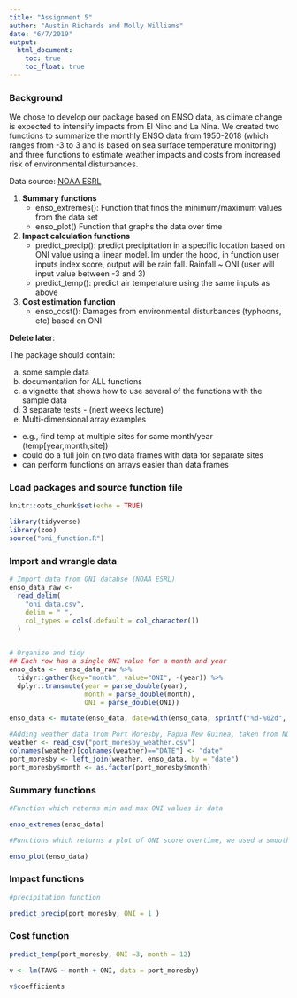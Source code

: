 ```yaml
---
title: "Assignment 5"
author: "Austin Richards and Molly Williams"
date: "6/7/2019"
output: 
  html_document:
    toc: true
    toc_float: true
---
```


### Background
We chose to develop our package based on ENSO data, as climate change is expected to intensify impacts from El Nino and La Nina. We created two functions to summarize the monthly ENSO data from 1950-2018 (which ranges from -3 to 3 and is based on sea surface temperature monitoring) and three functions to estimate weather impacts and costs from increased risk of environmental disturbances. 

Data source: [NOAA ESRL](https://www.esrl.noaa.gov/psd/data/correlation/oni.data)


1) **Summary functions**
    - enso_extremes(): Function that finds the minimum/maximum values from the data set
    - enso_plot() Function that graphs the data over time

2) **Impact calculation functions**
    - predict_precip(): predict precipitation in a specific location based on ONI value using a linear model. lm under the hood, in function user inputs index score, output will be rain fall. Rainfall ~ ONI (user will input value between -3 and 3)
    - predict_temp(): predict air temperature using the same inputs as above

3) **Cost estimation function**
    - enso_cost(): Damages from environmental disturbances (typhoons, etc) based on ONI 


**Delete later**: 

The package should contain:

a) some sample data
b) documentation for ALL functions
c) a vignette that shows how to use several of the functions with the sample data
d) 3 separate tests - (next weeks lecture)
e) Multi-dimensional array examples
- e.g., find temp at multiple sites for same month/year (temp[year,month,site])
- could do a full join on two data frames with data for separate sites
- can perform functions on arrays easier than data frames 


### Load packages and source function file
```r
knitr::opts_chunk$set(echo = TRUE)

library(tidyverse)
library(zoo)
source("oni_function.R")

```

### Import and wrangle data 
```r

# Import data from ONI databse (NOAA ESRL)
enso_data_raw <-
  read_delim(
    "oni data.csv",
    delim = " ",
    col_types = cols(.default = col_character())
  )

    
# Organize and tidy
## Each row has a single ONI value for a month and year
enso_data <-  enso_data_raw %>% 
  tidyr::gather(key="month", value="ONI", -(year)) %>% 
  dplyr::transmute(year = parse_double(year),
                   month = parse_double(month),
                   ONI = parse_double(ONI))

enso_data <- mutate(enso_data, date=with(enso_data, sprintf("%d-%02d", year, month)))

#Adding weather data from Port Moresby, Papua New Guinea, taken from NOAA data tool and creating a dataframe which contains monthly ONI value along with Precipitation and Temperature for every month available (up tell 2003)
weather <- read_csv("port_moresby_weather.csv")
colnames(weather)[colnames(weather)=="DATE"] <- "date"
port_moresby <- left_join(weather, enso_data, by = "date")
port_moresby$month <- as.factor(port_moresby$month)

```


### Summary functions
```r

#Function which reterms min and max ONI values in data

enso_extremes(enso_data)


```


```r

#Functions which returns a plot of ONI score overtime, we used a smooth lined plot which helps us visualize long term trends in ONI levels (i.e., are there changes with climate change?)

enso_plot(enso_data)

```



### Impact functions
```r
#precipitation function

predict_precip(port_moresby, ONI = 1 )
```


### Cost function
```r

predict_temp(port_moresby, ONI =3, month = 12)
```


```r
v <- lm(TAVG ~ month + ONI, data = port_moresby)

v$coefficients
 
```





